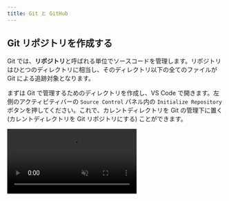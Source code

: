 ```yaml
---
title: Git と GitHub
---
```



## Git リポジトリを作成する

Git では、**リポジトリ**と呼ばれる単位でソースコードを管理します。リポジトリはひとつのディレクトリに相当し、そのディレクトリ以下の全てのファイルが Git による追跡対象となります。

まずは Git で管理するためのディレクトリを作成し、VS Code で開きます。左側のアクティビティバーの `Source Control` パネル内の `Initialize Repository` ボタンを押してください。これで、カレントディレクトリを Git の管理下に置く (カレントディレクトリを Git リポジトリにする) ことができます。

<video src={gitInitVideo} controls muted />

:::info[`git init` コマンド]

Git の操作は、コマンドからも行うことが出来ます。カレントディレクトリを Git の管理下に置くには、次のコマンドを実行してください。

```shell
git init
```

<video src={gitInitWithCliVideo} controls muted />

:::

:::tip[`.git` ディレクトリ]

Git の管理下に置かれたディレクトリには `.git` という名前のディレクトリが生成されます。このディレクトリには過去のコミットの履歴など、Git が内部的に使用するファイルが格納されます。誤ったディレクトリで `git init` コマンドを実行してしまった場合、このディレクトリを削除しましょう。なお、ピリオドから始まるディレクトリやファイルは `ls` コマンドに `-a` というオプションをつけないといけないので注意が必要です。

```shell
$ ls
$ ls -a
.  ..  .git
$ ls .git
branches  config  description  HEAD  hooks  info  objects  refs
```

:::

## 最初のコミットを作成する

**コミット**は、リポジトリのある時点での状態です。ここでいう状態とは、リポジトリ内のすべてのディレクトリやファイルの名前、その内容、変更日時などです。Git では、コミットを作成することにより、リポジトリへの変更内容を記録します。

それでは、前項で作成したリポジトリで最初のコミットを作成してみましょう。まずはファイルを作成し、適当な内容で保存します。

コミットを作成する前に、変更を**ステージ**する必要があります。ステージとはコミットの直前の状態で、Git に対して該当ファイルをコミットする意思があることを伝えるためのものです。`Source Control` パネル内の変更したファイルの横の `+` ボタンを押します。ファイルが `Changes` から `Staged Changes` に移ったら成功です。

<video src={stageChangesVideo} muted controls />

:::info[`git status` コマンド]

現在の状況を確認するには、`git status` コマンドを使います。

ステージされていない場合は、次のように表示されます。

![ステージされる前の状態](./show-unstaged-status.png)

ステージされた後では、次のように表示されます。

![ステージされた後の状態](./show-staged-status.png)

:::

:::info[`git add` コマンド]

コマンドラインから変更をステージする場合には、`git add` コマンドを実行します。

```shell
$ git add ステージするファイルへのパス
$ git add -A # リポジトリ内部のすべてのファイルをステージする場合
```

`git add` コマンドを使う前後で `git status` コマンドの結果が変化していることを確認しましょう。

<video src={stageChangesWithCliVideo} muted controls />

:::

ステージされた変更からコミットを作成するには、**コミットメッセージ**を入力して `Commit` ボタンを押します。コミットメッセージには、そのコミットで行われた変更を説明する簡潔なメッセージを入力してください。(日本語も使うことが出来ます。)

<video src={commitChangesVideo} muted controls />

変更がコミットとして記録されました。

:::info[`git commit` コマンド]

コマンドラインで実行するには、`git commit` コマンドを使用します。

```shell
git commit -m "コミットメッセージ"
```

<video src={commitChangesWithCliVideo} muted controls />

:::

ある程度変更がまとまったら、ステージ、コミットを繰り返してプログラムを書き進めていきましょう。

:::tip[`.gitignore`]

`.gitignore` ファイルで指定されたファイルは Git の管理下に置かれません。`npm install` で簡単にダウンロードできて容量が大きいのでバージョン管理するメリットのない `node_modules` や、機密情報や環境ごとに異なる情報を含む `.env` といったファイルが指定されます。

:::

## 変更履歴を表示する

先ほど作成したファイルを変更し、ステージした後、もう一度コミットを作ってみましょう。

<video src={secondCommitVideo} muted controls />

これにより、2 つ目のコミットが作成されました。コミットの履歴を確認するために、先ほどインストールした `Git Graph` 拡張機能を起動してみましょう。`command / Ctrl + Shift + P` キーを押してコマンドパレットを開き、`Git Graph: View Git Graph (git log)` を選択します。

<video src={showGitHistoryVideo} muted controls />

:::info[`git log` コマンド]

コマンドを用いて変更を表示するには、`git log` コマンドを使用します。

<video src={showGitHistoryWithCliVideo} muted controls />

:::

:::info[`git diff` コマンド]

コミットには一意の ID が割り当てられており、この ID を `git diff` コマンドに与えることで、コミット同士を比較することができます。

下の動画の最後で実行されている `git diff @ @~` は、最新のコミットとそのひとつ前のコミットを比較するためのコマンドです。`@` が最新のコミットを、`~` が「そのひとつ前」を表します。

<video src={showGitDiffWithCliVideo} muted controls />

:::

## 変更を GitHub に保存する

自分のコンピューター上に作成したリポジトリと同期させるため、GitHub 上にもリポジトリを作成します。GitHub 上部のメニューから `New repository` を選択してください。

![リポジトリ](new-repository.png)

必要な設定はリポジトリの名前と公開範囲です。公開するつもりがない場合は公開範囲は `Private` に設定するようにしましょう。

![リポジトリの設定](./repository-settings.png)

続いて、作成したリポジトリと自分の PC 上にあるリポジトリを紐づけます。GitHub 上に表示されている **SSH** の URL をコピーします。(**SSH** にするのを忘れないでください。) これが GitHub 上に作成したリポジトリを表す URL (リモートリポジトリの URL) になります。次のコマンドを実行して、このリモートリポジトリを `origin` (慣習的にリモートリポジトリが一つだけの場合はこの名前が用いられます) という名前で登録します。

```shell
git remote add origin git@github.com:アカウント名/リポジトリ名.git
```

<video src={addRemoteRepositoryVideo} muted controls />

追加が完了したら、`origin` として登録したリモートリポジトリにコミットを送信します。この操作を**プッシュ**と呼びます。プッシュをするには、`Publish Branch` を押します。

<video src={pushChangesVideo} muted controls />

:::info

この操作の際、初回は以下のような警告が出る場合があります。

```plain
"github.com" has fingerprint "SHA256:+DiY3wvvV6TuJJhbpZisF/zLDA0zPMSvHdk4UvCOqU."
Are you sure you want to continue connecting?
```

これは、接続先となっている GitHub が、なりすましではなく本物の GitHub であると信頼してもよいかを尋ねるメッセージです。家庭用のインターネット回線、UTokyo Wi-Fi 等、十分に信頼できるネットワークに接続している場合は問題ありませんので、 `yes` と入力して続行させてください。

:::

:::info HTTPS と SSH

GitHub 上のリポジトリの URL には **HTTPS** と **SSH** の2種類があります。

**HTTPS** の URL は `https://github.com/アカウント名/リポジトリ名.git` のような形で、この URL では SSH 鍵を登録しなくても誰でもパブリックリポジトリのプルができますが、プッシュはできません。
また、プライベートリポジトリはプルすることもできません。

**SSH** の URL は `git@github.com/アカウント名/リポジトリ名.git` のような形で、この URL を使うには GitHub アカウントを作成し SSH 鍵を登録する必要がありますが、自分のリポジトリであればパブリックでもプライベートでもプルとプッシュができます。
他の人のリポジトリの場合は HTTPS と同様にプルのみができます。

SSH 鍵の登録を済ませているみなさんは基本的に SSH を使いましょう。
もし自分の PC 上に紐付ける URL を間違えてHTTPSにしてしまった場合は、

```shell
git remote set-url origin git@github.com:アカウント名/リポジトリ名.git
```

で再設定ができます。

:::

:::info[`git push` コマンド]

コマンドラインから実行するには、`git push` コマンドを使います。

```shell
git push origin main
```

このコマンドの `main` は**ブランチ**と呼ばれるソースコードの変更の分岐を表す名前で、何も指定しなければ `main` という名前になります。

<video src={pushChangesWithCliVideo} muted controls />

:::

GitHub を開いているブラウザを更新して、プログラムが反映されていることを確認したら完了です。
